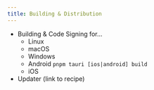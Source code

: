 ```yaml
---
title: Building & Distribution
---
```



<Stub>

- Building & Code Signing for...
  - Linux
  - macOS
  - Windows
  - Android `pnpm tauri [ios|android] build`
  - iOS
- Updater (link to recipe)

</Stub>
